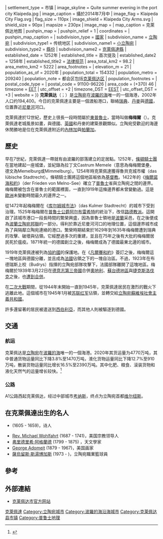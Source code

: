 {{Infobox settlement
| name                 = 克萊佩达
| native_name          = Klaipėda
| native_name_lang     = lt
| nickname             = Uostamiestis（「港埠都市」）、[[普魯士王國|普魯士王國]]的[[臨時首都|臨時首都]]<ref>{{cite web|title=History of Klaipėda (Memel) {{!}} True Lithuania|url=http://www.TrueLithuania.com/history-of-klaipeda-memel-447|website=TrueLithuania.com|accessdate=4 November 2017|archive-date=2020-11-28|archive-url=https://web.archive.org/web/20201128102438/http://www.truelithuania.com/history-of-klaipeda-memel-447|dead-url=no}}</ref>
| settlement_type      = 市镇
| image_skyline        = Quite summer evening in the port city Klaipeda.jpg
| image_caption        = 攝於2014年7月中
| image_flag           = Klaipeda City Flag.svg
| flag_size            = 110px
| image_shield         = Klaipeda City Arms.svg
| shield_size          = 90px
| mapsize              = 230px
| image_map            = {{Maplink|frame=yes|plain=y|frame-width=325|frame-height=325|zoom=10|frame-lat=55.703|frame-long=21.144|type=shape-inverse|id=Q776965|title=Klaipėda}}
| map_caption          = 克萊佩达地图
| pushpin_map          = 
| pushpin_relief       = 1
| coordinates          = {{coord|55|45|N|21|10|E|region:LT_type:city(620000)|display=inline,title}}
| pushpin_map_caption  = 
| subdivision_type     = [[世界政區索引|國家]]
| subdivision_name     = [[立陶宛|立陶宛]]
| subdivision_type1    = 传统地区
| subdivision_name1    = [[小立陶宛|小立陶宛]]
| subdivision_type2    = [[立陶宛縣份|縣份]]
| subdivision_name2    = [[克萊佩達縣|克萊佩達縣]]
| established_date     = 1252年
| established_title    = 首次提及
| established_date2    = 1258年
| established_title2   = [[马格德堡法律|法律规范]]
| area_total_km2       = 98.2
| area_metro_km2       = 5222
| area_footnotes       = 
| elevation_m          = 21
| population_as_of     = 2020年
| population_total     = 154332
| population_metro     = 209240
| population_note      = 都会区包括[[克莱佩达区|克莱佩达区]]
| population_footnotes =
| postal_code_type     = 
| postal_code          = 91100-96226
| area_code            = (+370) 46
| timezone             = [[欧洲东部时间|EET]]
| utc_offset           = +2
| timezone_DST         = [[欧洲东部夏令时间|EEST]]
| utc_offset_DST       = +3
| website              = {{URL|https://www.klaipeda.lt/}}
}}
'''克萊佩达'''（{{lang-lt|Klaipėda}}；{{lang-pl|Kłajpeda}}）是[[立陶宛|立陶宛]]在[[波羅的海|波羅的海]]唯一的一個海港，2002年人口约194,400。今日的克萊佩達主要是一個渡船港口，聯絡[[瑞典|瑞典]]、[[丹麥|丹麥]]與[[德國|德國]]，位置靠近[[尼曼河|尼曼河]]河口。

克萊佩達於12世紀，歷史上很長一段時間屬於[[東普魯士|東普魯士]]，當時叫做'''梅梅爾'''（{{lang-de|Memel}}）。克萊佩達老城風景如畫，與德國、[[英國|英國]]和丹麥的建築景觀類似。立陶宛受歡迎的海邊休閒勝地是位在克萊佩達附近的[[內林加|內林加]]與[[帕蘭加|帕蘭加]]。

== 歷史 ==
早在7世紀，克萊佩達一帶就有由波羅的部落建立的定居點。1252年，[[條頓騎士團|條頓騎士團]]在當地建起一座城堡，並紀錄為拉丁文Castrum Memele（意思為梅梅爾堡壘，德文為Memelburg或Mimmelburg）。1254年時克萊佩達獲得魯貝克城市權（das lübische Stadtrecht）。條頓騎士團將這個地區皈依為[[基督教|基督教]]。1422年的《[[梅爾諾海和約|梅爾諾海和約]]》（der Frieden von Melno-See）確立了[[普魯士|普魯士]]省與立陶宛之間的邊界。梅梅爾被包含在普魯士的範圍裡面，一直到1919年這條邊界都未曾變動過。這是[[歐洲|歐洲]]未變動時間最久的邊界之一。

從1472年起梅梅爾在《[[库尔姆城市法|库尔姆城市法]]》（das Kulmer Stadtrecht）的城市下受到治理。1525年梅梅爾在[[普魯士公爵|普魯士公爵]][[阿尔布雷希特_(普鲁士)|阿尔布雷希特]]的統治下，改信[[路德教派|路德教派]]。這開啟了該城市港口一段長時間的繁榮興盛，因為普魯士領地是[[波蘭|波蘭]]采邑，在之後便成為[[波蘭立陶宛邦聯|波蘭立陶宛邦聯]]的一部分。得利於靠近尼曼河河口的地理位置，這個邊界城市成為了與隔鄰立陶宛連絡的港口。繁榮時期結束於1629年到1635年梅梅爾遭到瑞典的攻擊、破壞與佔領。它經歷過多次的重建，並且在75年之後有大批的梅梅爾居民死於瘟疫。1871年統一的德國創立之後，梅梅爾成為了德國最東北邊的城市。

1919年克萊佩達被列為[[協約國|協約國]]的保護地。在《[[凡爾賽和約|凡爾賽和約]]》簽訂之後，梅梅爾這一塊地區與德國分離，並且成為[[法國|法國]]佔領之下的一塊自治區。不過，1923年在布德瑞斯上校（Budrys）指揮的立陶宛部隊攻擊下，法國部隊離開了這塊地區。梅梅爾於1939年3月22日在[[德意志第三帝國|德意志第三帝國]]合併[[奧地利|奧地利]]、[[蘇台德地區|蘇台德地區]]與[[捷克斯洛伐克|捷克斯洛伐克]]之後，也[[1939年德国对立陶宛的最后通牒|遭到合併]]。

在[[二次大戰|二次大戰]]期間，從1944年末開始一直到1945年，克萊佩達居民在激烈的戰火下逃離此地。這個城市在1945年1月被[[苏联红军|苏联红军]]佔領，並轉交給[[立陶宛蘇維埃社會主義共和國|立陶宛蘇維埃社會主義共和國]]。

許多還留著的居民被遣送到[[西伯利亞|西伯利亞]]，而其他人則被驅逐到德國。

==交通==
===航运===
克莱佩达是[[立陶宛|立陶宛]]在[[波羅的海|波羅的海]]唯一的一個海港。2020年其货运量为4770万吨，其中普通货物运量同比下降3.8%至1470万吨，液化货物运量同比下降12.7%至910万吨，散装货物运量同比增长16.5%至2390万吨。其中化肥、粮食、滚装货物和液化天然气的运量增长较快。<ref>{{cite web |title=2020年克莱佩达港货运量创4770万吨新纪录 |url=http://lt.mofcom.gov.cn/article/jmxw/202101/20210103029303.shtml |website=中华人民共和国商务部 |accessdate=2021-01-07 |archive-date=2021-07-09 |archive-url=https://web.archive.org/web/20210709184340/http://lt.mofcom.gov.cn/article/jmxw/202101/20210103029303.shtml }}</ref>

===公路===
A1公路西起克莱佩达，经过中部城市[[考纳斯|考纳斯]]，终点为立陶宛首都[[维尔纽斯|维尔纽斯]]。

== 在克萊佩達出生的名人 ==
* {{le|西蒙·达赫|Simon Dach}} (1605 - 1659)，诗人
* [[Michael_Wohlfahrt|Rev. Michael Wohlfahrt]] (1687 - 1741)，美国宗教领导人
* [[弗里德里希·阿格蘭德|弗里德里希·阿格蘭德]] (1799 - 1875) ，天文學家
* [[George_Adomeit|George Adomeit]] (1879 - 1967)，美国画家
* [[薩烏留斯·斯湯博加斯|薩烏留斯·斯湯博加斯]] (1973 - )，立陶宛職業籃球員

== 參考 ==
{{reflist}}

== 外部連結 ==
{{commonscat|Klaipėda}}
* [https://www.klaipeda.lt/ 克莱佩达市官方网站] {{Wayback|url=https://www.klaipeda.lt/ |date=20171108135946 }} {{lt icon}} {{en}}

{{青岛市的友好城市与友好合作城市}}
{{Authority control}}

{{DEFAULTSORT:Klaipeda}}
[[Category:克萊佩達|]]
[[Category:立陶宛城市|Category:立陶宛城市]]
[[Category:波羅的海沿海城市|Category:波羅的海沿海城市]]
[[Category:克莱佩达县市镇|Category:克莱佩达县市镇]]
[[Category:普鲁士地理|Category:普鲁士地理]]